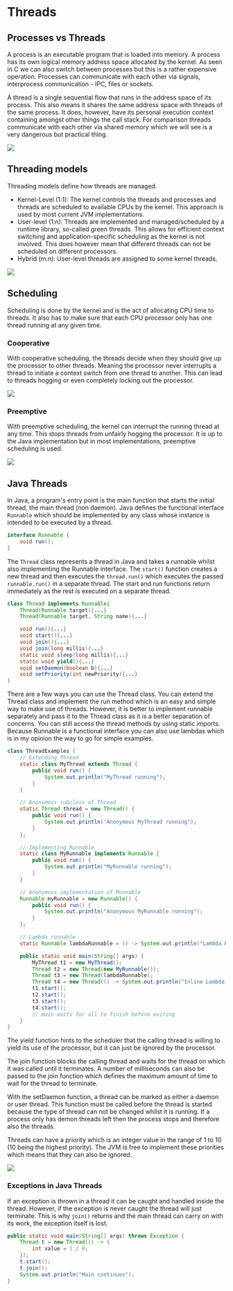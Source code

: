 
# Threads

## Processes vs Threads

A process is an executable program that is loaded into memory. A process has its own logical memory address space allocated by the kernel. As seen in C we can also switch between processes but this is a rather expensive operation. Processes can communicate with each other via signals, interprocess communication - IPC, files or sockets.

A thread is a single sequential flow that runs in the address space of its process. This also means it shares the same address space with threads of the same process. It does, however, have its personal execution context containing amongst other things the call stack. For comparison threads communicate with each other via shared memory which we will see is a very dangerous but practical thing.

<Image 
    src="/cs/concurrentJVMProcess.png"
    width={600}
/>

## Threading models

Threading models define how threads are managed.

- Kernel-Level (1:1): The kernel controls the threads and processes and threads are scheduled to available CPUs by the kernel. This approach is used by most current JVM implementations.
- User-level (1:n): Threads are implemented and managed/scheduled by a runtime library, so-called green threads. This allows for efficient context switching and application-specific scheduling as the kernel is not involved. This does however mean that different threads can not be scheduled on different processors.
- Hybrid (m:n): User-level threads are assigned to some kernel threads.

<Image 
    src="/cs/concurrentThreadingModels.png"
/>

## Scheduling

Scheduling is done by the kernel and is the act of allocating CPU time to threads. It also has to make sure that each CPU processor only has one thread running at any given time.

### Cooperative

With cooperative scheduling, the threads decide when they should give up the processor to other threads. Meaning the processor never interrupts a thread to initiate a context switch from one thread to another. This can lead to threads hogging or even completely locking out the processor.

<Image 
    src="/cs/concurrentSchedulingCooperative.png"
    width={800}
/>

### Preemptive

With preemptive scheduling, the kernel can interrupt the running thread at any time. This stops threads from unfairly hogging the processor. It is up to the Java implementation but in most implementations, preemptive scheduling is used.

<Image 
    src="/cs/concurrentSchedulingPreemptive.png"
    width={800}
/>

## Java Threads

In Java, a program's entry point is the main function that starts the initial thread, the main thread (non daemon). Java defines the functional interface `Runnable` which should be implemented by any class whose instance is intended to be executed by a thread.

```java
interface Runnable {
    void run();
}
```

The `Thread` class represents a thread in Java and takes a runnable whilst also implementing the Runnable interface. The `start()` function creates a new thread and then executes the `thread.run()` which executes the passed `runnable.run()` in a separate thread. The start and run functions return immediately as the rest is executed on a separate thread.

```java
class Thread implements Runnable{
    Thread(Runnable target){...}
    Thread(Runnable target, String name){...}

    void run(){...}
    void start(){...}
    void join(){...}
    void join(long millis){...}
    static void sleep(long millis){...}
    static void yield(){...}
    void setDaemon(boolean b){...}
    void setPriority(int newPriority){...}
}
```

There are a few ways you can use the Thread class. You can extend the Thread class and implement the run method which is an easy and simple way to make use of threads. However, it is better to implement runnable separately and pass it to the Thread class as it is a better separation of concerns. You can still access the thread methods by using static imports. Because Runnable is a functional interface you can also use lambdas which is in my opinion the way to go for simple examples.

```java
class ThreadExamples {
    // Extending Thread
    static class MyThread extends Thread {
        public void run() {
            System.out.println("MyThread running");
        }
    }

    // Anonymous subclass of Thread
    static Thread thread = new Thread() {
        public void run() {
            System.out.println("Anonymous MyThread running");
        }
    };

    // Implementing Runnable
    static class MyRunnable implements Runnable {
        public void run() {
            System.out.println("MyRunnable running");
        }
    }

    // Anonymous implementation of Runnable
    Runnable myRunnable = new Runnable() {
        public void run() {
            System.out.println("Anonymous MyRunnable running");
        }
    };

    // Lambda runnable
    static Runnable lambdaRunnable = () -> System.out.println("Lambda Runnable running");

    public static void main(String[] args) {
        MyThread t1 = new MyThread();
        Thread t2 = new Thread(new MyRunnable());
        Thread t3 = new Thread(lambdaRunnable);
        Thread t4 = new Thread(() -> System.out.println("Inline Lambda Runnable running"));
        t1.start();
        t2.start();
        t3.start();
        t4.start();
        // main waits for all to finish before exiting
    }
}
```

The yield function hints to the scheduler that the calling thread is willing to yield its use of the processor, but it can just be ignored by the processor.

The join function blocks the calling thread and waits for the thread on which it was called until it terminates. A number of milliseconds can also be passed to the join function which defines the maximum amount of time to wait for the thread to terminate.

With the setDaemon function, a thread can be marked as either a daemon or user thread. This function must be called before the thread is started because the type of thread can not be changed whilst it is running. If a process only has demon threads left then the process stops and therefore also the threads.

Threads can have a priority which is an integer value in the range of 1 to 10 (10 being the highest priority). The JVM is free to implement these priorities which means that they can also be ignored.

<Image 
    src="/cs/concurrentJavaThreadStates.png"
/>

### Exceptions in Java Threads

If an exception is thrown in a thread it can be caught and handled inside the thread. However, if the exception is never caught the thread will just terminate. This is why `join()` returns and the main thread can carry on with its work, the exception itself is lost.

```java
public static void main(String[] args) throws Exception {
    Thread t = new Thread(() -> {
        int value = 1 / 0;
    });
    t.start();
    t.join();
    System.out.println("Main continues");
}
```
